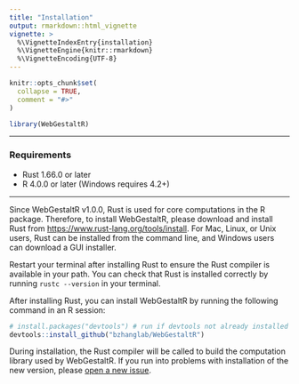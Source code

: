 ```yaml
---
title: "Installation"
output: rmarkdown::html_vignette
vignette: >
  %\VignetteIndexEntry{installation}
  %\VignetteEngine{knitr::rmarkdown}
  %\VignetteEncoding{UTF-8}
---
```


```r
knitr::opts_chunk$set(
  collapse = TRUE,
  comment = "#>"
)
```

```r
library(WebGestaltR)
```

---

### Requirements

- Rust 1.66.0 or later
- R 4.0.0 or later (Windows requires 4.2+)

---

Since WebGestaltR v1.0.0, Rust is used for core computations in the R package. Therefore, to install WebGestaltR, please download and install Rust from [https://www.rust-lang.org/tools/install](https://www.rust-lang.org/tools/install). For Mac, Linux, or Unix users, Rust can be installed from the command line, and Windows users can download a GUI installer.

Restart your terminal after installing Rust to ensure the Rust compiler is available in your path. You can check that Rust is installed correctly by running `rustc --version` in your terminal.

After installing Rust, you can install WebGestaltR by running the following command in an R session:

```R
# install.packages("devtools") # run if devtools not already installed
devtools::install_github("bzhanglab/WebGestaltR")
```

During installation, the Rust compiler will be called to build the computation library used by WebGestaltR. If you run into problems with installation of the new version, please [open a new issue](https://github.com/iblacksand/WebGestaltR/issues/new?assignees=iblacksand&labels=Installation&projects=&template=installation-issue.md&title=).
